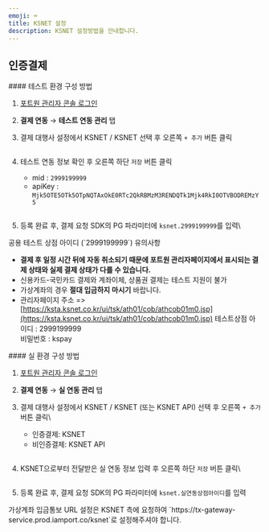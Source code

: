 ```yaml
---
emoji: ⌨
title: KSNET 설정
description: KSNET 설정방법을 안내합니다.
---
```





## 인증결제

<Tabs>
<Tab title="테스트 연동 설정">
#### 테스트 환경 구성 방법

1. [포트원 관리자 콘솔 로그인](https://admin.portone.io/integration)
2. **결제 연동** → **테스트 연동 관리** 탭
3.  결제 대행사 설정에서 KSNET / KSNET 선택 후 오른쪽 `+ 추가` 버튼 클릭

    <figure><img src="/gitbook-assets/ko/ksnet-setup-test.png" alt=""/><figcaption></figcaption></figure>
4.  테스트 연동 정보 확인 후 오른쪽 하단 `저장` 버튼 클릭

    * mid : `2999199999`
    * apiKey : `Mjk5OTE5OTk5OTpNQTAxOkE0RTc2QkRBMzM3RENDQTk1Mjk4RkI0OTVBODREMzY5`

    <figure><img src="/gitbook-assets/ko/ksnet-setup-test-2.png" alt=""/><figcaption></figcaption></figure>
5. 등록 완료 후, 결제 요청 SDK의 PG 파라미터에 `ksnet.2999199999`를 입력\\

<Hint style="warning">
공용 테스트 상점 아이디 (`2999199999`) 유의사항

* **결제 후 일정 시간 뒤에 자동 취소되기 때문에 포트원 관리자페이지에서 표시되는 결제 상태와 실제 결제 상태가 다를 수 있습니다.**
* 신용카드-국민카드 결제와 계좌이체, 상품권 결제는 테스트 지원이 불가
* 가상계좌의 경우 **절대 입금하지 마시기** 바랍니다.
* 관리자페이지 주소 => [https://ksta.ksnet.co.kr/ui/tsk/ath01/cob/athcob01m0.jsp](https://ksta.ksnet.co.kr/ui/tsk/ath01/cob/athcob01m0.jsp)  테스트상점 아이디 : 2999199999\
  비밀번호 : kspay

</Hint>

</Tab>

<Tab title="실 결제">
#### 실 환경 구성 방법

1. [포트원 관리자 콘솔 로그인](https://admin.portone.io/integration)
2. **결제 연동** → **실 연동 관리** 탭
3.  결제 대행사 설정에서 KSNET / KSNET (또는 KSNET API) 선택 후 오른쪽 `+ 추가` 버튼 클릭\\

    * 인증결제: KSNET
    * 비인증결제: KSNET API

    <figure><img src="/gitbook-assets/ko/ksnet-setup.png" alt=""/><figcaption></figcaption></figure>
4.  KSNET으로부터 전달받은 실 연동 정보 입력 후 오른쪽 하단 `저장` 버튼 클릭\\

    <figure><img src="/gitbook-assets/ko/ksnet-setup-2.png" alt=""/><figcaption></figcaption></figure>
5. 등록 완료 후, 결제 요청 SDK의 PG 파라미터에 `ksnet.실연동상점아이디`를 입력

<Hint style="info">
가상계좌 입금통보 URL 설정은 KSNET 측에 요청하여 `https://tx-gateway-service.prod.iamport.co/ksnet`로 설정해주셔야 합니다.

</Hint>

</Tab>
</Tabs>
